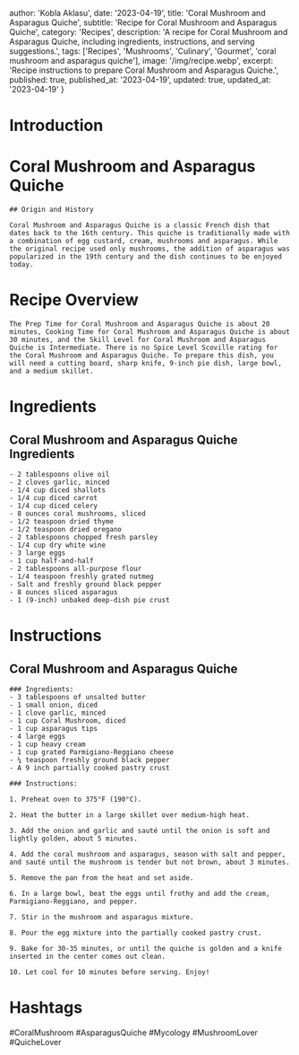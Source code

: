 
  author: 'Kobla Aklasu',
  date: '2023-04-19',
  title: 'Coral Mushroom and Asparagus Quiche',
  subtitle: 'Recipe for Coral Mushroom and Asparagus Quiche',
  category: 'Recipes',
  description: 'A recipe for Coral Mushroom and Asparagus Quiche, including ingredients, instructions, and serving suggestions.',
  tags: ['Recipes', 'Mushrooms', 'Culinary', 'Gourmet', 'coral mushroom and asparagus quiche'],
  image: '/img/recipe.webp',
  excerpt: 'Recipe instructions to prepare Coral Mushroom and Asparagus Quiche.',
  published: true,
  published_at: '2023-04-19',
  updated: true,
  updated_at: '2023-04-19'
}


  # Introduction

# Coral Mushroom and Asparagus Quiche
    
    ## Origin and History
    
    Coral Mushroom and Asparagus Quiche is a classic French dish that dates back to the 16th century. This quiche is traditionally made with a combination of egg custard, cream, mushrooms and asparagus. While the original recipe used only mushrooms, the addition of asparagus was popularized in the 19th century and the dish continues to be enjoyed today.

# Recipe Overview

    The Prep Time for Coral Mushroom and Asparagus Quiche is about 20 minutes, Cooking Time for Coral Mushroom and Asparagus Quiche is about 30 minutes, and the Skill Level for Coral Mushroom and Asparagus Quiche is Intermediate. There is no Spice Level Scoville rating for the Coral Mushroom and Asparagus Quiche. To prepare this dish, you will need a cutting board, sharp knife, 9-inch pie dish, large bowl, and a medium skillet.

# Ingredients

## Coral Mushroom and Asparagus Quiche Ingredients
    - 2 tablespoons olive oil
    - 2 cloves garlic, minced
    - 1/4 cup diced shallots
    - 1/4 cup diced carrot
    - 1/4 cup diced celery
    - 8 ounces coral mushrooms, sliced
    - 1/2 teaspoon dried thyme
    - 1/2 teaspoon dried oregano
    - 2 tablespoons chopped fresh parsley
    - 1/4 cup dry white wine
    - 3 large eggs
    - 1 cup half-and-half
    - 2 tablespoons all-purpose flour
    - 1/4 teaspoon freshly grated nutmeg
    - Salt and freshly ground black pepper
    - 8 ounces sliced asparagus
    - 1 (9-inch) unbaked deep-dish pie crust

# Instructions

## Coral Mushroom and Asparagus Quiche
    
    ### Ingredients: 
    - 3 tablespoons of unsalted butter 
    - 1 small onion, diced 
    - 1 clove garlic, minced 
    - 1 cup Coral Mushroom, diced 
    - 1 cup asparagus tips 
    - 4 large eggs 
    - 1 cup heavy cream 
    - 1 cup grated Parmigiano-Reggiano cheese 
    - ¼ teaspoon freshly ground black pepper 
    - A 9 inch partially cooked pastry crust 
    
    ### Instructions:
    
    1. Preheat oven to 375°F (190°C).
    
    2. Heat the butter in a large skillet over medium-high heat.
    
    3. Add the onion and garlic and sauté until the onion is soft and lightly golden, about 5 minutes.
    
    4. Add the coral mushroom and asparagus, season with salt and pepper, and sauté until the mushroom is tender but not brown, about 3 minutes.
    
    5. Remove the pan from the heat and set aside.
    
    6. In a large bowl, beat the eggs until frothy and add the cream, Parmigiano-Reggiano, and pepper.
    
    7. Stir in the mushroom and asparagus mixture.
    
    8. Pour the egg mixture into the partially cooked pastry crust.
    
    9. Bake for 30-35 minutes, or until the quiche is golden and a knife inserted in the center comes out clean.
    
    10. Let cool for 10 minutes before serving. Enjoy!

# Hashtags

#CoralMushroom #AsparagusQuiche #Mycology #MushroomLover #QuicheLover



